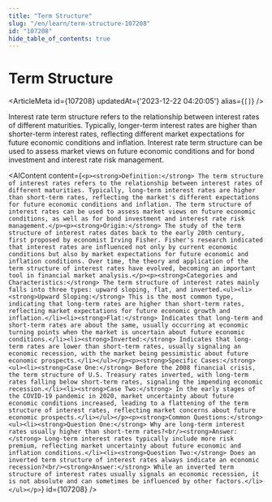 ```yaml
---
title: "Term Structure"
slug: "/en/learn/term-structure-107208"
id: "107208"
hide_table_of_contents: true
---
```



# Term Structure

<ArticleMeta id={107208} updatedAt={'2023-12-22 04:20:05'} alias={`[]`} />
<div className='border-solid border-b border-t-0 my-4 border-[var(--ifm-color-gray-300)]' />

Interest rate term structure refers to the relationship between interest rates of different maturities. Typically, longer-term interest rates are higher than shorter-term interest rates, reflecting different market expectations for future economic conditions and inflation. Interest rate term structure can be used to assess market views on future economic conditions and for bond investment and interest rate risk management.

<AIContent content={`<p><strong>Definition:</strong> The term structure of interest rates refers to the relationship between interest rates of different maturities. Typically, long-term interest rates are higher than short-term rates, reflecting the market's different expectations for future economic conditions and inflation. The term structure of interest rates can be used to assess market views on future economic conditions, as well as for bond investment and interest rate risk management.</p><p><strong>Origin:</strong> The study of the term structure of interest rates dates back to the early 20th century, first proposed by economist Irving Fisher. Fisher's research indicated that interest rates are influenced not only by current economic conditions but also by market expectations for future economic and inflation conditions. Over time, the theory and application of the term structure of interest rates have evolved, becoming an important tool in financial market analysis.</p><p><strong>Categories and Characteristics:</strong> The term structure of interest rates mainly falls into three types: upward sloping, flat, and inverted.<ul><li><strong>Upward Sloping:</strong> This is the most common type, indicating that long-term rates are higher than short-term rates, reflecting market expectations for future economic growth and inflation.</li><li><strong>Flat:</strong> Indicates that long-term and short-term rates are about the same, usually occurring at economic turning points when the market is uncertain about future economic conditions.</li><li><strong>Inverted:</strong> Indicates that long-term rates are lower than short-term rates, usually signaling an economic recession, with the market being pessimistic about future economic prospects.</li></ul></p><p><strong>Specific Cases:</strong><ul><li><strong>Case One:</strong> Before the 2008 financial crisis, the term structure of U.S. Treasury rates inverted, with long-term rates falling below short-term rates, signaling the impending economic recession.</li><li><strong>Case Two:</strong> In the early stages of the COVID-19 pandemic in 2020, market uncertainty about future economic conditions increased, leading to a flattening of the term structure of interest rates, reflecting market concerns about future economic prospects.</li></ul></p><p><strong>Common Questions:</strong><ul><li><strong>Question One:</strong> Why are long-term interest rates usually higher than short-term rates?<br/><strong>Answer:</strong> Long-term interest rates typically include more risk premium, reflecting market uncertainty about future economic and inflation conditions.</li><li><strong>Question Two:</strong> Does an inverted term structure of interest rates always indicate an economic recession?<br/><strong>Answer:</strong> While an inverted term structure of interest rates usually signals an economic recession, it is not absolute and can sometimes be influenced by other factors.</li></ul></p>`} id={107208} />
